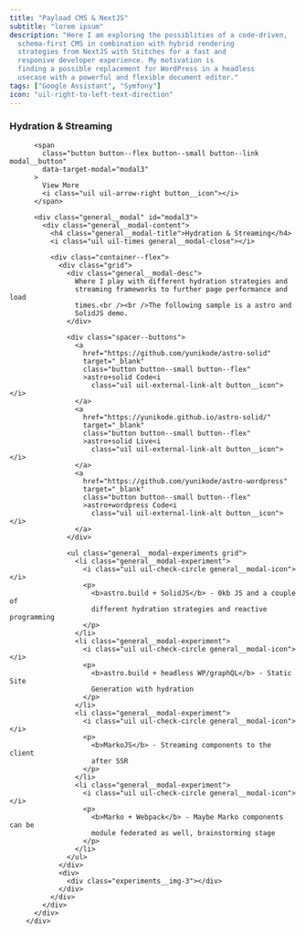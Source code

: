 ```yaml
---
title: "Payload CMS & NextJS"
subtitle: "lorem ipsum"
description: "Here I am exploring the possiblities of a code-driven,
  schema-first CMS in combination with hybrid rendering
  strategies from NextJS with Stitches for a fast and
  responive developer experience. My motivation is
  finding a possible replacement for WordPress in a headless
  usecase with a powerful and flexible document editor."
tags: ["Google Assistant", "Symfony"]
icon: "uil-right-to-left-text-direction"
---
```


<div class="experiments__content">
          <div>
            <i class="uil uil-cog experiments__icon"></i>
            <h3 class="experiments__title">Hydration & Streaming</h3>
          </div>

          <span
            class="button button--flex button--small button--link modal__button"
            data-target-modal="modal3"
          >
            View More
            <i class="uil uil-arrow-right button__icon"></i>
          </span>

          <div class="general__modal" id="modal3">
            <div class="general__modal-content">
              <h4 class="general__modal-title">Hydration & Streaming</h4>
              <i class="uil uil-times general__modal-close"></i>

              <div class="container--flex">
                <div class="grid">
                  <div class="general__modal-desc">
                    Where I play with different hydration strategies and
                    streaming frameworks to further page performance and load
                    times.<br /><br />The following sample is a astro and
                    SolidJS demo.
                  </div>

                  <div class="spacer--buttons">
                    <a
                      href="https://github.com/yunikode/astro-solid"
                      target="_blank"
                      class="button button--small button--flex"
                      >astro+solid Code<i
                        class="uil uil-external-link-alt button__icon"></i>
                    </a>
                    <a
                      href="https://yunikode.github.io/astro-solid/"
                      target="_blank"
                      class="button button--small button--flex"
                      >astro+solid Live<i
                        class="uil uil-external-link-alt button__icon"></i>
                    </a>
                    <a
                      href="https://github.com/yunikode/astro-wordpress"
                      target="_blank"
                      class="button button--small button--flex"
                      >astro+wordpress Code<i
                        class="uil uil-external-link-alt button__icon"></i>
                    </a>
                  </div>

                  <ul class="general__modal-experiments grid">
                    <li class="general__modal-experiment">
                      <i class="uil uil-check-circle general__modal-icon"></i>
                      <p>
                        <b>astro.build + SolidJS</b> - 0kb JS and a couple of
                        different hydration strategies and reactive programming
                      </p>
                    </li>
                    <li class="general__modal-experiment">
                      <i class="uil uil-check-circle general__modal-icon"></i>
                      <p>
                        <b>astro.build + headless WP/graphQL</b> - Static Site
                        Generation with hydration
                      </p>
                    </li>
                    <li class="general__modal-experiment">
                      <i class="uil uil-check-circle general__modal-icon"></i>
                      <p>
                        <b>MarkoJS</b> - Streaming components to the client
                        after SSR
                      </p>
                    </li>
                    <li class="general__modal-experiment">
                      <i class="uil uil-check-circle general__modal-icon"></i>
                      <p>
                        <b>Marko + Webpack</b> - Maybe Marko components can be
                        module federated as well, brainstorming stage
                      </p>
                    </li>
                  </ul>
                </div>
                <div>
                  <div class="experiments__img-3"></div>
                </div>
              </div>
            </div>
          </div>
        </div>